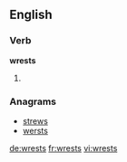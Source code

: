 ==English==

===Verb===
'''wrests'''

# {{en-third-person singular of|wrest}}

===Anagrams===
* [[strews#English|strews]]
* [[wersts#English|wersts]]

[[de:wrests]]
[[fr:wrests]]
[[vi:wrests]]